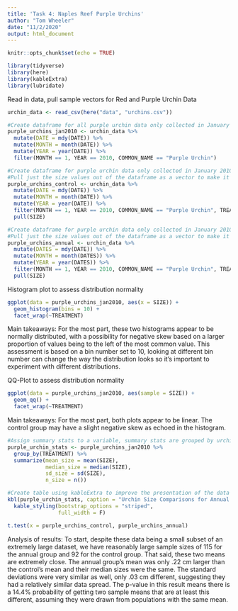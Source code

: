 ```yaml
---
title: 'Task 4: Naples Reef Purple Urchins'
author: "Tom Wheeler"
date: "11/2/2020"
output: html_document
---
```


```r
knitr::opts_chunk$set(echo = TRUE)

library(tidyverse)
library(here)
library(kableExtra)
library(lubridate)

```

Read in data, pull sample vectors for Red and Purple Urchin Data
```r
urchin_data <- read_csv(here("data", "urchins.csv"))

#Create dataframe for all purple urchin data only collected in January 2010
purple_urchins_jan2010 <- urchin_data %>% 
  mutate(DATE = mdy(DATE)) %>% 
  mutate(MONTH = month(DATE)) %>% 
  mutate(YEAR = year(DATE)) %>% 
  filter(MONTH == 1, YEAR == 2010, COMMON_NAME == "Purple Urchin")

#Create dataframe for purple urchin data only collected in January 2010 and only in the control group
#Pull just the size values out of the dataframe as a vector to make it readable for the t.test function
purple_urchins_control <- urchin_data %>% 
  mutate(DATE = mdy(DATE)) %>% 
  mutate(MONTH = month(DATE)) %>% 
  mutate(YEAR = year(DATE)) %>% 
  filter(MONTH == 1, YEAR == 2010, COMMON_NAME == "Purple Urchin", TREATMENT == "CONTROL") %>% 
  pull(SIZE)

#Create dataframe for purple urchin data only collected in January 2010 and only in the annual group
#Pull just the size values out of the dataframe as a vector to make it readable for the t.test function
purple_urchins_annual <- urchin_data %>% 
  mutate(DATES = mdy(DATE)) %>% 
  mutate(MONTH = month(DATES)) %>% 
  mutate(YEAR = year(DATES)) %>% 
  filter(MONTH == 1, YEAR == 2010, COMMON_NAME == "Purple Urchin", TREATMENT == "ANNUAL") %>% 
  pull(SIZE)

```

Histogram plot to assess distribution normality
```r
ggplot(data = purple_urchins_jan2010, aes(x = SIZE)) +
  geom_histogram(bins = 10) +
  facet_wrap(~TREATMENT)
```
Main takeaways: For the most part, these two histograms appear to be normally distributed, with a possibility for negative skew based on a larger proportion of values being to the left of the most common value. This assessment is based on a bin number set to 10, looking at different bin number can change the way the distribution looks so it's important to experiment with different distributions.

QQ-Plot to assess distribution normality
```r
ggplot(data = purple_urchins_jan2010, aes(sample = SIZE)) +
  geom_qq() +
  facet_wrap(~TREATMENT)
```
Main takeaways: For the most part, both plots appear to be linear. The control group may have a slight negative skew as echoed in the histogram.    


```r
#Assign summary stats to a variable, summary stats are grouped by urchin common name
purple_urchin_stats <- purple_urchins_jan2010 %>% 
  group_by(TREATMENT) %>% 
  summarize(mean_size = mean(SIZE), 
            median_size = median(SIZE), 
            sd_size = sd(SIZE), 
            n_size = n())

#Create table using kableExtra to improve the presentation of the data
kbl(purple_urchin_stats, caption = "Urchin Size Comparisons for Annual and Control Treatment Groups. Data includes only values from January 2010") %>%
  kable_styling(bootstrap_options = "striped",
                full_width = F)
```

```r
t.test(x = purple_urchins_control, purple_urchins_annual)
```
Analysis of results: To start, despite these data being a small subset of an extremely large dataset, we have reasonably large sample sizes of 115 for the annual group and 92 for the control group. That said, these two means are extremely close. The annual group's mean was only .22 cm larger than the control's mean and their median sizes were the same. The standard deviations were very similar as well, only .03 cm different, suggesting they had a relatively similar data spread. The p-value in this result means there is a 14.4% probability of getting two sample means that are at least this different, assuming they were drawn from populations with the same mean.
